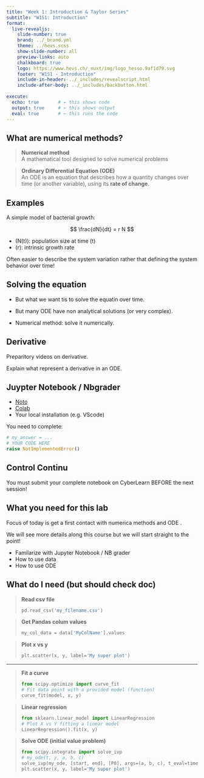 ```yaml
---
title: "Week 1: Introduction & Taylor Series"
subtitle: "W1S1: Introduction"
format:
  live-revealjs:
    slide-number: true
    brand: ../_brand.yml
    theme: ../hevs.scss
    show-slide-number: all
    preview-links: auto
    chalkboard: true
    logo: https://www.hevs.ch/_nuxt/img/logo_hesso.9af1d79.svg
    footer: "W1S1 - Introduction"
    include-in-header: ../_includes/revealscript.html
    include-after-body: ../_includes/backbutton.html
    
execute:
  echo: true       # ← this shows code
  output: true     # ← this shows output
  eval: true       # ← this runs the code
---
```


## What are numerical methods?

> **Numerical method**  
> A mathematical tool designed to solve numerical problems


> **Ordinary Differential Equation (ODE)**  
> An ODE is an equation that describes how a quantity changes over time (or another variable), using its **rate of change**.  

## Examples

A simple model of bacterial growth:

$$
\frac{dN}{dt} = r N
$$

- \(N(t)\): population size at time \(t\)  
- \(r\): intrinsic growth rate 

::: callout-note
Often easier to describe the system variation rather that defining the system behavior over time!
:::

## Solving the equation

- But what we want tis to solve the equatin over time.

- But many ODE have non analytical solutions (or very complex).

- Numerical method: solve it numerically.

## Derivative

Preparitory videos on derivative.

::: callout-note
Explain what represent a derivative in an ODE.
:::

## Juypter Notebook / Nbgrader

* [Noto](https://noto.epfl.ch/)
* [Colab](https://colab.google/)
* Your local installation (e.g. VScode)

You need to complete:
```python
# my_answer = ...
# YOUR CODE HERE
raise NotImplementedError()
```
## Control Continu

::: callout-warning
You must submit your complete notebook on CyberLearn BEFORE the next session!
:::

## What you need for this lab

Focus of today is get a first contact with numerica methods and ODE .

We will see more details along this course but we will start straight to the point!

::: callout-objectives
* Familarize with Jupyter Notebook / NB grader
* How to use data
* How to use ODE
:::

## What do I need (but should check doc)

> **Read csv file**
>```python
>pd.read_csv('my_filename.csv')
>```

> **Get Pandas colum values**
>```python
> my_col_data = data['MyColName'].values
> ```

> **Plot x vs y**
>```python 
> plt.scatter(x, y, label='My super plot')
> ```

---

> **Fit a curve**
>```python
> from scipy.optimize import curve_fit
> # Fit data point with a provided model (function)
> curve_fit(model, x, y)
>```

> **Linear regression**
>```python
> from sklearn.linear_model import LinearRegression
> # Plot X vs Y fitting a linear model
> LinearRegression().fit(x, y)
> ```

> **Solve ODE (initial value problem)**
>```python 
> from scipy.integrate import solve_ivp
> # my_ode(t, y, a, b, c)
>solve_ivp(my_ode, [start, end], [P0], args=(a, b, c), t_eval=time)
> plt.scatter(x, y, label='My super plot')
> ```



